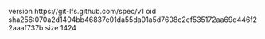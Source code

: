 version https://git-lfs.github.com/spec/v1
oid sha256:070a2d1404bb46837e01da55da01a5d7608c2ef535172aa69d446f22aaaf737b
size 1424
